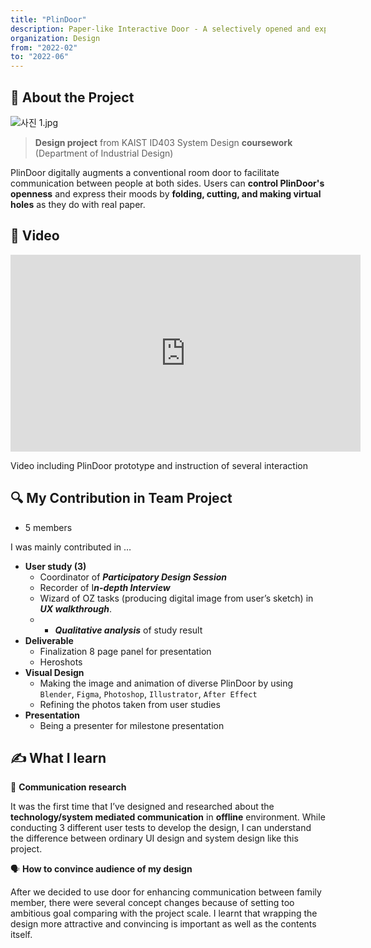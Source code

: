 ```yaml
---
title: "PlinDoor"
description: Paper-like Interactive Door - A selectively opened and expressive room door
organization: Design
from: "2022-02"
to: "2022-06"
---
```

## 📝 About the Project

![사진 1.jpg](/img/proj_door_1.jpg)

> **Design project** from KAIST ID403 System Design **coursework** (Department of Industrial Design)

PlinDoor digitally augments a conventional room door to facilitate communication between people at both sides. Users can **control PlinDoor's openness** and express their moods by **folding, cutting, and making virtual holes** as they do with real paper.

## 🎥 Video

<iframe width="560" height="315" 
    src="https://www.youtube.com/embed/0bq4j3ik9hs?si=nnksrLyPwqdW-hjc" 
    title="YouTube video player" frameborder="0" allow="accelerometer; 
    autoplay; clipboard-write; encrypted-media; gyroscope; picture-in-picture; web-share" referrerpolicy="strict-origin-when-cross-origin" 
    allowfullscreen>
</iframe>

Video including PlinDoor prototype and instruction of several interaction

## 🔍 My Contribution in Team Project

- 5 members

I was mainly contributed in …

- **User study (3)**
    - Coordinator of ***Participatory Design Session***
    - Recorder of I***n-depth Interview***
    - Wizard of OZ tasks (producing digital image from user’s sketch) in ***UX walkthrough***.
    - + ***Qualitative analysis*** of study result
- **Deliverable**
    - Finalization 8 page panel for presentation
    - Heroshots
- **Visual Design**
    - Making the image and animation of diverse PlinDoor by using `Blender`, `Figma`, `Photoshop`, `Illustrator`, `After Effect`
    - Refining the photos taken from user studies
- **Presentation**
    - Being a presenter for milestone presentation

## ✍️ What I learn

💬 **Communication research**

It was the first time that I’ve designed and researched about the **technology/system mediated communication** in **offline** environment. While conducting 3 different user tests to develop the design, I can understand the difference between ordinary UI design and system design like this project.

🗣️ **How to convince audience of my design**

After we decided to use door for enhancing communication between family member, there were several concept changes because of setting too ambitious goal comparing with the project scale. I learnt that wrapping the design more attractive and convincing is important as well as the contents itself.